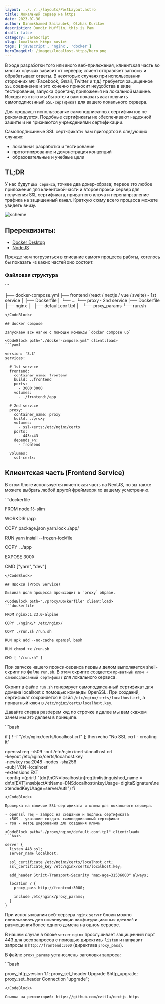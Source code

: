 ```yaml
---
layout: ../../../layouts/PostLayout.astro
title: Локальный сервер на https
date: 2023-07-30
author: Dinmukhamed Sailaubek, Olzhas Kurikov
description: Dundir Mufflin, this is Pam
draft: false
category: JavaScript
slug: localhost-https-soviet
tags: ['javascript', 'nginx', 'docker']
heroImageUrl: /images/localhost-https/hero.png
---
```



В ходе разработки того или иного веб-приложения, клиентская часть во многих случаях зависит от сервера; клиент отправляет запросы и обрабатывает ответы.
В некоторых случаях при использовании
сторонних `API` (Facebook, Gmail, Twitter и т.д.) требуется защищенное `SSL` соединение и это конечно приносит неудобства в виде тестирования, запуска фронтэнд приложения на локальной машине. Исходя из этого мы бы хотели вам показать как получить самоподписанный `SSL-сертификат` для вашего локального сервера.

<Quote variant="warning">
  Для продакшн использование самоподписанных сертификатов не рекомендуется. Подобные сертификаты не
  обеспечивают надежной защиты и не признаются учреждениями сертификации.
</Quote>

Самоподписанные SSL сертификаты вам пригодятся в следующих случаях:

- локальная разработка и тестирование
- прототипирование и демонстрация концепций
- образовательные и учебные цели

## TL;DR

У нас будут `два сервиса`, точнее два докер-образа; первое это любое приложения для клиентской части и второе прокси сервер для получения SSL сертификата, приватного ключа и перенаправление трафика на защищенный канал. Краткую схему всего процесса можете увидеть внизу.

![scheme](../../../../images/localhost-https/02.png)

## Пререквизиты:

- [Docker Desktop](https://www.docker.com/products/docker-desktop/)
- [NodeJS](https://nodejs.org/en)

Прежде чем погрузиться в описание самого процесса работы, хотелось бы показать из каких частей оно состоит.

### Файловая структура

<CodeBlock client:load>
```

├── docker-compose.yml
├── frontend (react / nextjs / vue / svelte) - 1st service
│   ├── Dockerfile
│   └── ...
└── proxy - 2nd service
    ├── Dockerfile
    ├── nginx
    │   ├── default.conf.tpl
    │   └── proxy_params
    └── run.sh
```
</CodeBlock>

## docker compose

Запускаем всю магию с помощью команды `docker compose up`

<CodeBlock path="./docker-compose.yml" client:load>
```yaml

version: '3.8'
services:

  # 1st service
  frontend:
    container_name: frontend
    build: ./frontend
    ports:
      - 3000:3000
    volumes:
      - ./frontend:/app

  # 2nd service
  proxy:
    container_name: proxy
    build: ./proxy
    volumes:
      - ssl-certs:/etc/nginx/certs
    ports:
      - 443:443
    depends_on:
      - frontend

  volumes:
    ssl-certs:
```
</CodeBlock>

## Клиентская часть (Frontend Service)

В этом блоге используется клиентская часть на NextJS, но вы также можете выбрать любой другой фреймворк по вашему усмотрению.

<CodeBlock path="./frontend/Dockerfile" client:load>
```dockerfile
  
FROM node:18-slim

WORKDIR /app

COPY package.json yarn.lock ./app/

RUN yarn install --frozen-lockfile

COPY . ./app

EXPOSE 3000

CMD ["yarn", "dev"]
```
</CodeBlock>

## Прокси (Proxy Service)

Львиная доля процесса происходит в `proxy` образе.

<CodeBlock path="./proxy/Dockerfile" client:load>
```dockerfile

FROM nginx:1.23.0-alpine

COPY ./nginx/* /etc/nginx/

COPY ./run.sh /run.sh

RUN apk add --no-cache openssl bash

RUN chmod +x /run.sh

CMD [ "/run.sh" ]
```
</CodeBlock>

При запуске нашего прокси-сервиса первым делом выполняется shell-скрипт из файла `run.sh`. В этом скрипте создается `приватный ключ + самоподписанный сертификат` для локального сервиса.

Скрипт в файле `run.sh` генерирует самоподписанный сертификат для домена localhost c помощью команды OpenSSL. При созданий, сертификат сохраняется в файл `/etc/nginx/certs/localhost.crt`, а приватный ключ в `/etc/nginx/certs/localhost.key`.

Давайте сперва разберем код по строчке и далее мы вам скажем зачем мы это делаем в принципе.

<CodeBlock path="./proxy/run.sh" client:load>
```bash

if [ ! -f "/etc/nginx/certs/localhost.crt" ]; then
  echo "No SSL cert - creating it"

  openssl req -x509 -out /etc/nginx/certs/localhost.crt \
    -keyout /etc/nginx/certs/localhost.key \
    -newkey rsa:2048 -nodes -sha256 \
    -subj '/CN=localhost' \
    -extensions EXT \
    -config <(printf "[dn]\nCN=localhost\n[req]\ndistinguished_name = dn\n[EXT]\nsubjectAltName=DNS:localhost\nkeyUsage=digitalSignature\nextendedKeyUsage=serverAuth")
fi
```
</CodeBlock>

Проверка на наличие SSL-сертификата и ключа для локального сервера.

- openssl req - запрос на создание и подпись сертификата
- x509 - указание создать самоподписанный сертификат
- rsa - метод шифрования для создания ключа

<CodeBlock path="./proxy/nginx/default.conf.tpl" client:load>
```bash

server {
  listen 443 ssl;
  server_name localhost;

  ssl_certificate /etc/nginx/certs/localhost.crt;
  ssl_certificate_key /etc/nginx/certs/localhost.key;

  add_header Strict-Transport-Security "max-age=31536000" always;

  location / {
    proxy_pass http://frontend:3000;

    include /etc/nginx/proxy_params;
  }
}
```
</CodeBlock>

При использовании веб-сервера `nginx` `server` блоки можно использовать для инкапсуляции конфигурационных деталей и размещения более одного домена на одном сервере.

В нашем случае в блоке `server` `nginx` прослушивает защищенный порт 443 для всех запросов с помощью директивы `listen` и направит запросы в `http://frontend:3000` (директива `proxy_pass`).

В файле `proxy_params` установлены заголовки запроса:

<CodeBlock path="./proxy/nginx/proxy_params" client:load>
```bash

proxy_http_version 1.1;
proxy_set_header Upgrade $http_upgrade;
proxy_set_header Connection "upgrade";
```
</CodeBlock>

Ссылка на репозиторий: https://github.com/evitla/nextjs-https

